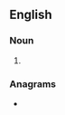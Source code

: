 ==English==

===Noun===
{{head|en|noun form}}

# {{plural of|domainer|lang=en}}

===Anagrams===
* {{anagrams|en|a=adeimnors|Armenoids|Romanised|disenamor|masonried|randomise|romanised}}